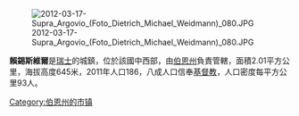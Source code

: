 [[Image:2012-03-17-Supra_Argovio_(Foto_Dietrich_Michael_Weidmann)_080.JPG|right]]

'''賴錫斯維爾'''是[[瑞士|瑞士]]的城鎮，位於該國中西部，由[[伯恩州|伯恩州]]負責管轄，面積2.01平方公里，海拔高度645米，2011年人口186，八成人口信奉[[基督教|基督教]]，人口密度每平方公里93人。

{{Switzerland-geo-stub}}
[[Category:伯恩州的市镇|Category:伯恩州的市镇]]
